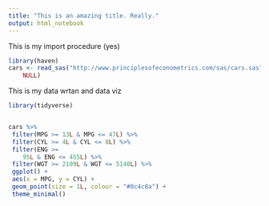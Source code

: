 ```yaml
---
title: "This is an amazing title. Really."
output: html_notebook
---
```


This is my import procedure (yes)

```r
library(haven)
cars <- read_sas("http://www.principlesofeconometrics.com/sas/cars.sas7bdat", 
    NULL)
```

This is my data wrtan and data viz


```r

library(tidyverse)


cars %>%
 filter(MPG >= 13L & MPG <= 47L) %>%
 filter(CYL >= 4L & CYL <= 8L) %>%
 filter(ENG >= 
    95L & ENG <= 455L) %>%
 filter(WGT >= 2109L & WGT <= 5140L) %>%
 ggplot() +
 aes(x = MPG, y = CYL) +
 geom_point(size = 1L, colour = "#0c4c8a") +
 theme_minimal()




```

